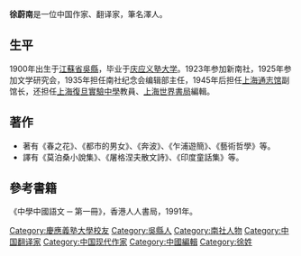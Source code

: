 '''徐蔚南'''{{BD|1900年||1952年|1月||}}是一位中国作家、翻译家，筆名澤人。

==生平==
1900年出生于[[江蘇省|江蘇省]][[吳縣|吳縣]]，毕业于[[庆应义塾大学|庆应义塾大学]]。1923年参加新南社，1925年参加文学研究会，1935年担任南社纪念会编辑部主任，1945年后担任[[上海通志馆|上海通志馆]]副馆长，还担任[[上海復旦實驗中學|上海復旦實驗中學]]教員、[[上海世界書局|上海世界書局]]編輯。

==著作==
*著有《春之花》、《都市的男女》、《奔波》、《乍浦遊簡》、《藝術哲學》等。
*譯有《莫泊桑小說集》、《屠格涅夫散文詩》、《印度童話集》等。

==參考書籍==
《中學中國語文 ─ 第一冊》，香港人人書局，1991年。

{{DEFAULTSORT:X}}
[[Category:慶應義塾大學校友|Category:慶應義塾大學校友]]
[[Category:吳縣人|Category:吳縣人]]
[[Category:南社人物|Category:南社人物]]
[[Category:中国翻译家|Category:中国翻译家]]
[[Category:中国现代作家|Category:中国现代作家]]
[[Category:中國編輯|Category:中國編輯]]
[[Category:徐姓|Category:徐姓]]